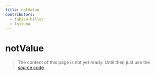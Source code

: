```yaml
---
title: notValue
contributors:
  - fabian-hiller
  - lo1tuma
---
```


# notValue

> The content of this page is not yet ready. Until then just use the [source code](https://github.com/fabian-hiller/valibot/blob/main/library/src/validations/notValue/notValue.ts).
